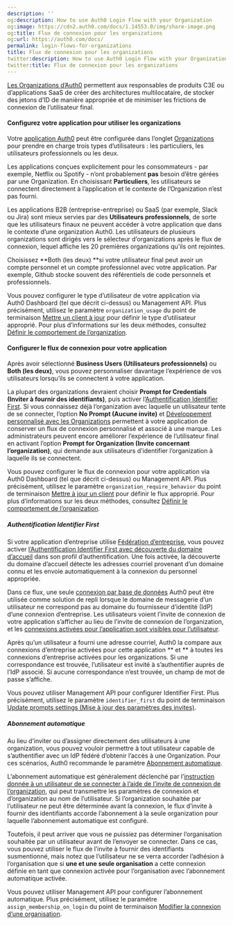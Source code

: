 ```yaml
---
description: ''
og:description: How to use Auth0 Login Flow with your Organization
og:image: https://cdn2.auth0.com/docs/1.14553.0/img/share-image.png
og:title: Flux de connexion pour les organizations
og:url: https://auth0.com/docs/
permalink: login-flows-for-organizations
title: Flux de connexion pour les organizations
twitter:description: How to use Auth0 Login Flow with your Organization
twitter:title: Flux de connexion pour les organizations
---
```


[Les Organizations d’Auth0](/organizations) permettent aux responsables de produits C3E ou d’applications SaaS de créer des architectures multilocataire, de stocker des jetons d’ID de manière appropriée et de minimiser les frictions de connexion de l’utilisateur final.

#### Configurez votre application pour utiliser les organizations

Votre [application Auth0](/applications) peut être configurée dans l’onglet [Organizations](/organizations/define-organization-behavior) pour prendre en charge trois types d’utilisateurs : les particuliers, les utilisateurs professionnels ou les deux.

Les applications conçues explicitement pour les consommateurs - par exemple, Netflix ou Spotify - n’ont probablement **pas** besoin d’être gérées par une Organization. En choisissant **Particuliers**, les utilisateurs se connectent directement à l’application et le contexte de l’Organization n’est pas fourni.

Les applications B2B (entreprise-entreprise) ou SaaS (par exemple, Slack ou Jira) sont mieux servies par des **Utilisateurs professionnels**, de sorte que les utilisateurs finaux ne peuvent accéder à votre application que dans le contexte d’une organization Auth0. Les utilisateurs de plusieurs organizations sont dirigés vers le sélecteur d’organizations après le flux de connexion, lequel affiche les 20 premières organizations qu’ils ont rejointes.

Choisissez **Both (les deux) **si votre utilisateur final peut avoir un compte personnel et un compte professionnel avec votre application. Par exemple, Github stocke souvent des référentiels de code personnels et professionnels.

Vous pouvez configurer le type d’utilisateur de votre application via Auth0 Dashboard (tel que décrit ci-dessus) ou Management API. Plus précisément, utilisez le paramètre `organization_usage` du point de terminaison [Mettre un client à jour](/api/management/v2/clients/patch-clients-by-id) pour définir le type d’utilisateur approprié. Pour plus d’informations sur les deux méthodes, consultez [Définir le comportement de l’organization](/organizations/define-organization-behavior).

#### Configurer le flux de connexion pour votre application

Après avoir sélectionné **Business Users (Utilisateurs professionnels)** ou **Both (les deux)**, vous pouvez personnaliser davantage l’expérience de vos utilisateurs lorsqu’ils se connectent à votre application.

La plupart des organizations devraient choisir **Prompt for Credentials (Inviter à fournir des identifiants)**, puis activer l’[Authentification Identifier First](/login/universal-login/identifier-first). Si vous connaissez déjà l’organization avec laquelle un utilisateur tente de se connecter, l’option **No Prompt (Aucune invite)** et [Développement personnalisé avec les Organizations](/organizations/custom-development) permettent à votre application de conserver un flux de connexion personnalisé et associé à une marque. Les administrateurs peuvent encore améliorer l’expérience de l’utilisateur final en activant l’option **Prompt for Organization (Invite concernant l’organization)**, qui demande aux utilisateurs d’identifier l’organization à laquelle ils se connectent.



Vous pouvez configurer le flux de connexion pour votre application via Auth0 Dashboard (tel que décrit ci-dessus) ou Management API. Plus précisément, utilisez le paramètre `organization_require_behavior` du point de terminaison [Mettre à jour un client](/api/management/v2/clients/patch-clients-by-id) pour définir le flux approprié. Pour plus d’informations sur les deux méthodes, consultez [Définir le comportement de l’organization](/organizations/define-organization-behavior).

##### Authentification Identifier First

Si votre application d’entreprise utilise [Fédération d’entreprise](/enterprise-connections), vous pouvez activer [l’Authentification Identifier First avec découverte du domaine d’accueil](/login/universal-login/identifier-first) dans son profil d’authentification. Une fois activée, la découverte du domaine d’accueil détecte les adresses courriel provenant d’un domaine connu et les envoie automatiquement à la connexion du personnel appropriée.

Dans ce flux, une seule [connexion par base de données](/connections/database/custom-db) Auth0 peut être utilisée comme solution de repli lorsque le domaine de messagerie d’un utilisateur ne correspond pas au domaine du fournisseur d’identité (IdP) d’une connexion d’entreprise. Les utilisateurs voient l’invite de connexion de votre application s’afficher au lieu de l’invite de connexion de l’organization, et les [connexions activées pour l’application sont visibles pour l’utilisateur](/applications/update-application-connections).

Après qu’un utilisateur a fourni une adresse courriel, Auth0 la compare aux connexions d’entreprise activées pour cette application ** et ** à toutes les connexions d’entreprise activées pour les organizations. Si une correspondance est trouvée, l’utilisateur est invité à s’authentifier auprès de l’IdP associé. Si aucune correspondance n’est trouvée, un champ de mot de passe s’affiche.



Vous pouvez utiliser Management API pour configurer Identifier First. Plus précisément, utilisez le paramètre `identifier_first` du point de terminaison [Update prompts settings (Mise à jour des paramètres des invites)](/api/management/v2/prompts/patch-prompts).

##### Abonnement automatique

Au lieu d’inviter ou d’assigner directement des utilisateurs à une organization, vous pouvez vouloir permettre à tout utilisateur capable de s’authentifier avec un IdP fédéré d’obtenir l’accès à une Organization. Pour ces scénarios, Auth0 recommande le paramètre [Abonnement automatique](/organizations/grant-just-in-time-membership).

L’abonnement automatique est généralement déclenché par l’[instruction donnée à un utilisateur de se connecter à l’aide de l’invite de connexion de l’organization](/organizations/custom-development), qui peut transmettre les paramètres de connexion et d’organization au nom de l’utilisateur. Si l’organization souhaitée par l’utilisateur ne peut être déterminée avant la connexion, le flux d’invite à fournir des identifiants accorde l’abonnement à la seule organization pour laquelle l’abonnement automatique est configuré.

Toutefois, il peut arriver que vous ne puissiez pas déterminer l’organisation souhaitée par un utilisateur avant de l’envoyer se connecter. Dans ce cas, vous pouvez utiliser le flux de l’invite à fournir des identifiants susmentionné, mais notez que l’utilisateur ne se verra accorder l’adhésion à l’organisation que si **une et une seule organisation** a cette connexion définie en tant que connexion activée pour l’organisation avec l’abonnement automatique activée.

Vous pouvez utiliser Management API pour configurer l’abonnement automatique. Plus précisément, utilisez le paramètre `assign_membership_on_login` du point de terminaison [Modifier la connexion d’une organisation](https://auth0.com/docs/api/management/v2/organizations/patch-enabled-connections-by-connection-id).